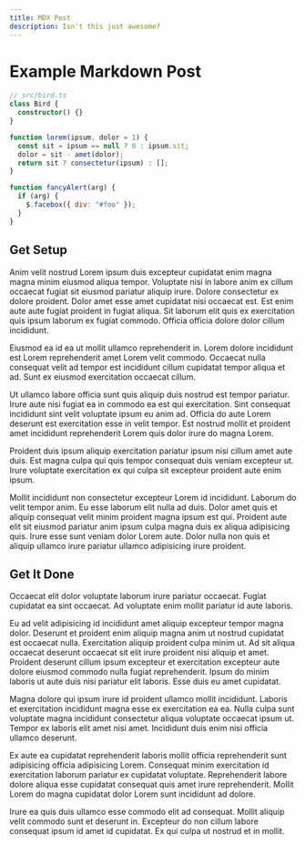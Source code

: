```yaml
---
title: MDX Post
description: Isn't this just awesome?
---
```


# Example Markdown Post

```typescript:bird.ts showLineNumbers
// src/bird.ts
class Bird {
  constructor() {}
}
```

```js {4} showLineNumbers
function lorem(ipsum, dolor = 1) {
  const sit = ipsum == null ? 0 : ipsum.sit;
  dolor = sit - amet(dolor);
  return sit ? consectetur(ipsum) : [];
}
```

```js {1,3-4} showLineNumbers
function fancyAlert(arg) {
  if (arg) {
    $.facebox({ div: "#foo" });
  }
}
```

## Get Setup

Anim velit nostrud Lorem ipsum duis excepteur cupidatat enim magna magna minim eiusmod aliqua tempor. Voluptate nisi in labore anim ex cillum occaecat fugiat sit eiusmod pariatur aliquip irure. Dolore consectetur ex dolore proident. Dolor amet esse amet cupidatat nisi occaecat est. Est enim aute aute fugiat proident in fugiat aliqua. Sit laborum elit quis ex exercitation quis ipsum laborum ex fugiat commodo. Officia officia dolore dolor cillum incididunt.

Eiusmod ea id ea ut mollit ullamco reprehenderit in. Lorem dolore incididunt est Lorem reprehenderit amet Lorem velit commodo. Occaecat nulla consequat velit ad tempor est incididunt cillum cupidatat tempor aliqua et ad. Sunt ex eiusmod exercitation occaecat cillum.

Ut ullamco labore officia sunt quis aliquip duis nostrud est tempor pariatur. Irure aute nisi fugiat ea in commodo ea est qui exercitation. Sint consequat incididunt sint velit voluptate ipsum eu anim ad. Officia do aute Lorem deserunt est exercitation esse in velit tempor. Est nostrud mollit et proident amet incididunt reprehenderit Lorem quis dolor irure do magna Lorem.

Proident duis ipsum aliquip exercitation pariatur ipsum nisi cillum amet aute duis. Est magna culpa qui quis tempor consequat duis veniam excepteur ut. Irure voluptate exercitation ex qui culpa sit excepteur proident aute enim ipsum.

Mollit incididunt non consectetur excepteur Lorem id incididunt. Laborum do velit tempor anim. Eu esse laborum elit nulla ad duis. Dolor amet quis et aliquip consequat velit minim proident magna ipsum est qui. Proident aute elit sit eiusmod pariatur anim ipsum culpa magna duis ex aliqua adipisicing quis. Irure esse sunt veniam dolor Lorem aute. Dolor nulla non quis et aliquip ullamco irure pariatur ullamco adipisicing irure proident.

## Get It Done

Occaecat elit dolor voluptate laborum irure pariatur occaecat. Fugiat cupidatat ea sint occaecat. Ad voluptate enim mollit pariatur id aute laboris.

Eu ad velit adipisicing id incididunt amet aliquip excepteur tempor magna dolor. Deserunt et proident enim aliquip magna anim ut nostrud cupidatat est occaecat nulla. Exercitation aliquip proident culpa minim ut. Ad sit aliqua occaecat deserunt occaecat sit elit irure proident nisi aliquip et amet. Proident deserunt cillum ipsum excepteur et exercitation excepteur aute dolore eiusmod commodo nulla fugiat reprehenderit. Ipsum do minim laboris ut aute duis nisi pariatur elit laboris. Esse duis eu amet cupidatat.

Magna dolore qui ipsum irure id proident ullamco mollit incididunt. Laboris et exercitation incididunt magna esse ex exercitation ea ea. Nulla culpa sunt voluptate magna incididunt consectetur aliqua voluptate occaecat ipsum ut. Tempor ex laboris elit amet nisi amet. Incididunt duis enim nisi officia ullamco deserunt.

Ex aute ea cupidatat reprehenderit laboris mollit officia reprehenderit sunt adipisicing officia adipisicing Lorem. Consequat minim exercitation id exercitation laborum pariatur ex cupidatat voluptate. Reprehenderit labore dolore aliqua esse cupidatat consequat quis amet irure reprehenderit. Mollit Lorem do magna cupidatat dolor Lorem sunt incididunt ad dolore.

Irure ea quis duis ullamco esse commodo elit ad consequat. Mollit aliquip velit commodo sunt et deserunt in. Excepteur do non cillum labore consequat ipsum id amet id cupidatat. Ex qui culpa ut nostrud et in mollit.
